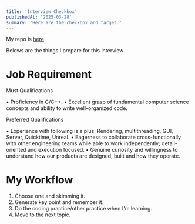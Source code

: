 ```yaml
---
title: 'Interview Checkbox'
publishedAt: '2025-03-28'
summary: 'Here are the checkbox and target.'
---
```


My repo is [here](https://github.com/liweisu0/coding-interview-university)

Belows are the things I prepare for this interview.

# Job Requirement

Must Qualifications

•	Proficiency in C/C++.
•	Excellent grasp of fundamental computer science concepts and ability to write well-organized code.

Preferred Qualifications

•	Experience with following is a plus: Rendering, multithreading, GUI, Server, Quicktime, Unreal.
•	Eagerness to collaborate cross-functionally with other engineering teams while able to work independently; detail-oriented and execution focused.
•	Genuine curiosity and willingness to understand how our products are designed, built and how they operate.

# My Workflow

1. Choose one and skimming it.
2. Generate key point and remember it.
3. Do the coding practice/other practice when I'm learning.
4. Move to the next topic.